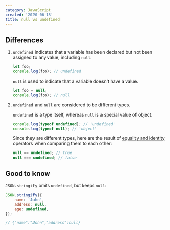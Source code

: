 ```yaml
---
category: JavaScript
created: '2020-06-18'
title: null vs undefined
---
```


## Differences

1. `undefined` indicates that a variable has been declared but not been assigned to any value, including `null`.

    ```js
    let foo;
    console.log(foo); // undefined
    ```

    `null` is used to indicate that a variable doesn't have a value.

    ```js
    let foo = null;
    console.log(foo); // null
    ```

2. `undefined` and `null` are considered to be different types.

    `undefined` is a type itself, whereas `null` is a special value of object.

    ```js
    console.log(typeof undefined); // 'undefined'
    console.log(typeof null); // 'object'
    ```

    Since they are different types, here are the result of [equality and identity](https://phuoc.ng/collection/this-vs-that/equality-operator-vs-strict-equality-operator/) operators when comparing them to each other:

    ```js
    null == undefined; // true
    null === undefined; // false
    ```

## Good to know

`JSON.stringify` omits `undefined`, but keeps `null`:

```js
JSON.stringify({
    name: 'John',
    address: null,
    age: undefined,
});

// {"name":"John","address":null}
```
